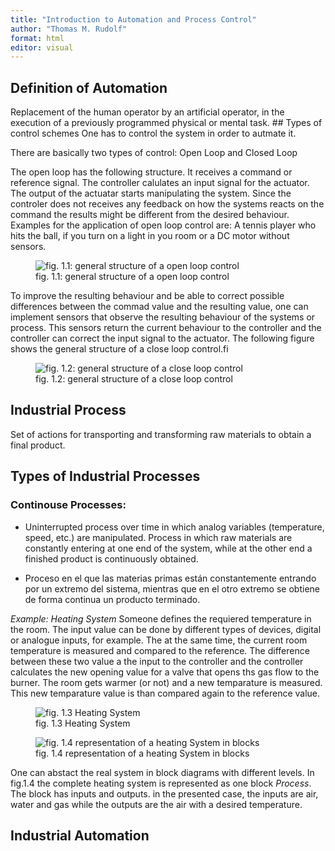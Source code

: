 ```yaml
---
title: "Introduction to Automation and Process Control"
author: "Thomas M. Rudolf"
format: html
editor: visual
---
```


## Definition of Automation

Replacement of the human operator by an artificial operator, in the execution of a previously programmed physical or mental task. \## Types of control schemes One has to control the system in order to autmate it.

There are basically two types of control: Open Loop and Closed Loop

The open loop has the following structure. It receives a command or reference signal. The controller calulates an input signal for the actuator. The output of the actuatar starts manipulating the system. Since the controler does not receives any feedback on how the systems reacts on the command the results might be different from the desired behaviour. Examples for the application of open loop control are: A tennis player who hits the ball, if you turn on a light in you room or a DC motor without sensors.

![fig. 1.1: general structure of a open loop control](figures/fig01-001.png)

To improve the resulting behaviour and be able to correct possible differences between the commad value and the resulting value, one can implement sensors that observe the resulting behaviour of the systems or process. This sensors return the current behaviour to the controller and the controller can correct the input signal to the actuator. The following figure shows the general structure of a close loop control.fi

![fig. 1.2: general structure of a close loop control](figures/fig01-002.png)

## Industrial Process

Set of actions for transporting and transforming raw materials to obtain a final product.

## Types of Industrial Processes

### Continouse Processes:

-   Uninterrupted process over time in which analog variables (temperature, speed, etc.) are manipulated. Process in which raw materials are constantly entering at one end of the system, while at the other end a finished product is continuously obtained.

-   Proceso en el que las materias primas están constantemente entrando por un extremo del sistema, mientras que en el otro extremo se obtiene de forma continua un producto terminado.

*Example: Heating System* Someone defines the requiered temperature in the room. The input value can be done by different types of devices, digital or analogue inputs, for example. The at the same time, the current room temperature is measured and compared to the reference. The difference between these two value a the input to the controller and the controller calculates the new opening value for a valve that opens ths gas flow to the burner. The room gets warmer (or not) and a new temparature is measured. This new temparature value is than compared again to the reference value.

![fig. 1.3 Heating System](figures/fig01-003.png)

![fig. 1.4 representation of a heating System in blocks](figures/fig01-004.png)

One can abstact the real system in block diagrams with different levels. In fig.1.4 the complete heating system is represented as one block *Process*. The block has inputs and outputs. in the presented case, the inputs are air, water and gas while the outputs are the air with a desired temperature.

## Industrial Automation

